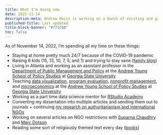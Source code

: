 ```yaml
---
title: What I'm doing now
date: 2022-11-14
description-meta: Andrew Heiss is working on a bunch of exciting and groundbreaking projects
published-title: Last updated
title-block-banner: "#771C6D"
toc: false
---
```


As of November 14, 2022, I'm spending all my time on these things:

- Staying at home pretty much 24/7 because of the COVID-19 pandemic
- Raising 6 kids (15, 13, 10, 7, 5, and 1) and trying to stay sane ([family blog](http://www.heissatopia.com/))
- Living in Atlanta and working as an assistant professor in the [Department of Public Management and Policy](https://aysps.gsu.edu/public-management-policy/) at the [Andrew Young School of Policy Studies](https://aysps.gsu.edu/) at [Georgia State University](https://www.gsu.edu/)
- Teaching [data visualization](https://datavizs21.classes.andrewheiss.com/), [program evaluation](https://evalf22.classes.andrewheiss.com/), [nonprofit management](https://nonprofitsp22.classes.andrewheiss.com), and [microeconomics](https://econs22.classes.andrewheiss.com/) at the [Andrew Young School of Policy Studies](https://aysps.gsu.edu/) at [Georgia State University](https://www.gsu.edu/)
- Working as a part time data science mentor for [RStudio Academy](https://www.rstudio.com/academy)
- Converting my dissertation into multiple articles and sending them out to journals + continuing [my research on authoritarianism and international NGOs](https://www.ingoresearch.org/)
- Working on several articles on NGO restrictions with [Suparna Chaudhry](http://www.suparnachaudhry.com/) and [Marc Dotson](https://marriottschool.byu.edu/directory/details?id=50683)
- Reading some sort of religiously themed text every day ([books](https://www.goodreads.com/review/list/2733632-andrew-heiss?shelf=religious))
